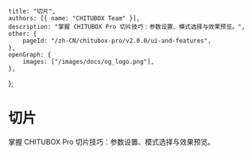 	title: "切片",
	authors: [{ name: "CHITUBOX Team" }],
	description: "掌握 CHITUBOX Pro 切片技巧：参数设置、模式选择与效果预览。",
	other: {
		pageId: "/zh-CN/chitubox-pro/v2.0.0/ui-and-features",
	},
	openGraph: {
		images: ["/images/docs/og_logo.png"],
	},
};

# 切片

掌握 CHITUBOX Pro 切片技巧：参数设置、模式选择与效果预览。
